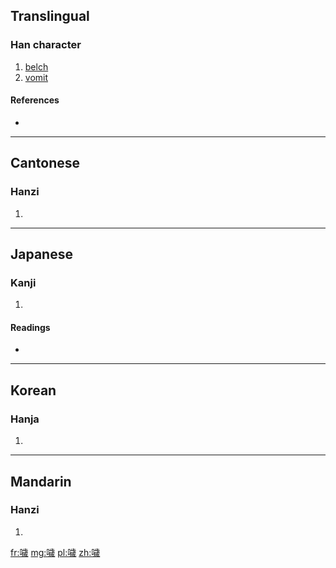 {{also|哕}}
==Translingual==

===Han character===
{{Han char|rn=30|rad=口|as=13|sn=16|four=6105<sub>3</sub>|canj=口卜一竹 (RYMH)}}

# [[belch]]
# [[vomit]]

====References====
* {{Han ref|kx=0209.380|dkj=04372|dj=0432.220|hdz=10689.120|uh=5666|ud=22118|bh=E941|bd=59713}}

----

==Cantonese==

===Hanzi===
{{yue-hanzi|jyut=|y=yut6|sim=哕}}

# {{defn|lang=yue|sort=口13}}

----

==Japanese==

===Kanji===
{{ja-kanji|grade=|rs=口13}}

# {{defn|lang=ja|sort=口13}}

====Readings====
* {{ja-readings|on=[[えつ]] (etsu), [[おち]] (ochi), [[えち]] (echi), [[き]] (ki), [[け]] (ke), [[けい]] (kei), [[かい]] (kai)|kun=[[しゃくり]] (shakuri), [[あかるい]] (akarui)}}

----

==Korean==

===Hanja===
{{ko-hanja|hangeul=[[얼]], [[홰]]|rv=eol, hwae|mr=ŏl, hwae}}

# {{defn|lang=ko|sort=口13}}

----

==Mandarin==

===Hanzi===
{{cmn-hanzi|sim=哕|pin=[[yuě]] ([[yue3]])|wg=yüeh<sup>3</sup>}}

# {{defn|lang=cmn|sort=口13}}

[[fr:噦]]
[[mg:噦]]
[[pl:噦]]
[[zh:噦]]